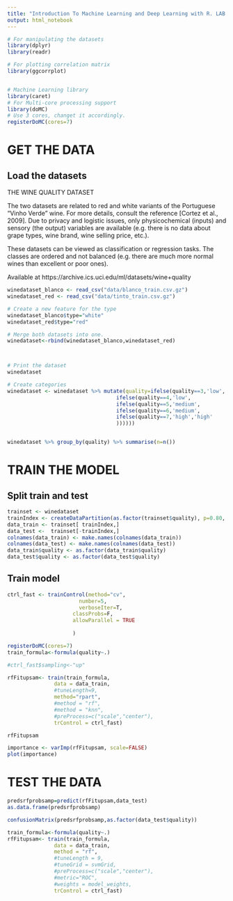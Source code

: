 ```yaml
---
title: "Introduction To Machine Learning and Deep Learning with R. LAB 1. The Wine Quality dataset"
output: html_notebook
---
```


```r
# For manipulating the datasets
library(dplyr)
library(readr)

# For plotting correlation matrix
library(ggcorrplot)


# Machine Learning library
library(caret)
# For Multi-core processing support
library(doMC)
# Use 3 cores, changet it accordingly. 
registerDoMC(cores=7)

```
# GET THE DATA
## Load the datasets

THE WINE QUALITY DATASET

The two datasets are related to red and white variants of the Portuguese "Vinho Verde" wine. For more details, consult the reference [Cortez et al., 2009]. 
Due to privacy and logistic issues, only physicochemical (inputs) and sensory (the output) variables are available (e.g. there is no data about grape types, wine brand, wine selling price, etc.).

These datasets can be viewed as classification or regression tasks. The classes are ordered and not balanced (e.g. there are much more normal wines than excellent or poor ones).

Available at https://archive.ics.uci.edu/ml/datasets/wine+quality


```r
winedataset_blanco <- read_csv("data/blanco_train.csv.gz")
winedataset_red <- read_csv("data/tinto_train.csv.gz")

# Create a new feature for the type 
winedataset_blanco$type="white"
winedataset_red$type="red"

# Merge both datasets into one.
winedataset<-rbind(winedataset_blanco,winedataset_red)



# Print the dataset
winedataset

# Create categories
winedataset <- winedataset %>% mutate(quality=ifelse(quality==3,'low',
                                   ifelse(quality==4,'low',
                                   ifelse(quality==5,'medium',
                                   ifelse(quality==6,'medium',
                                   ifelse(quality==7,'high','high'
                                   ))))))


winedataset %>% group_by(quality) %>% summarise(n=n())
```

# TRAIN THE MODEL
## Split train and test
```r

trainset <- winedataset
trainIndex <- createDataPartition(as.factor(trainset$quality), p=0.80, list=FALSE)
data_train <- trainset[ trainIndex,]
data_test <-  trainset[-trainIndex,]
colnames(data_train) <- make.names(colnames(data_train))
colnames(data_test) <- make.names(colnames(data_test))
data_train$quality <- as.factor(data_train$quality)
data_test$quality <- as.factor(data_test$quality)

```

## Train model
```r

ctrl_fast <- trainControl(method="cv", 
                       number=5, 
                       verboseIter=T,
                     classProbs=F,
                     allowParallel = TRUE
                  
                     )  
```

```r
registerDoMC(cores=7)
train_formula<-formula(quality~.)

#ctrl_fast$sampling<-"up"

rfFitupsam<- train(train_formula,
               data = data_train,
               #tuneLength=9,
               method="rpart",
               #method = "rf",
               #method = "knn",
               #preProcess=c("scale","center"),
               trControl = ctrl_fast)

rfFitupsam

```
```r
importance <- varImp(rfFitupsam, scale=FALSE)
plot(importance)
```

# TEST THE DATA
```r
predsrfprobsamp=predict(rfFitupsam,data_test)
as.data.frame(predsrfprobsamp)

confusionMatrix(predsrfprobsamp,as.factor(data_test$quality))
```


```r
train_formula<-formula(quality~.)
rfFitupsam<- train(train_formula,
               data = data_train,
               method = "rf",
               #tuneLength = 9,
               #tuneGrid = svmGrid,
               #preProcess=c("scale","center"),
               #metric="ROC",
               #weights = model_weights,
               trControl = ctrl_fast)
```




